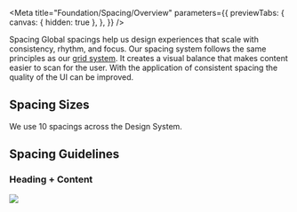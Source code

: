 
<Meta
  title="Foundation/Spacing/Overview"
  parameters={{
    previewTabs: {
      canvas: { hidden: true },
    },
  }}
/>

<bal-doc-banner subtitle="Foundation" color="yellow">
  Spacing
</bal-doc-banner>

<bal-doc-lead>
  Global spacings help us design experiences that scale with consistency, rhythm, and focus. Our spacing system follows
  the same principles as our <a href="?path=/docs/foundation-grid-overview--page#grid">grid system</a>. It creates a
  visual balance that makes content easier to scan for the user. With the application of consistent spacing the quality
  of the UI can be improved.
</bal-doc-lead>

## Spacing Sizes

We use 10 spacings across the Design System.

<bal-doc-tokens-spacing-sizes></bal-doc-tokens-spacing-sizes>

## Spacing Guidelines

### Heading + Content


<img src={SpacingHeadings} />

<bal-doc-github link="/stories/foundation/spacing/00-overview.stories.mdx"></bal-doc-github>
